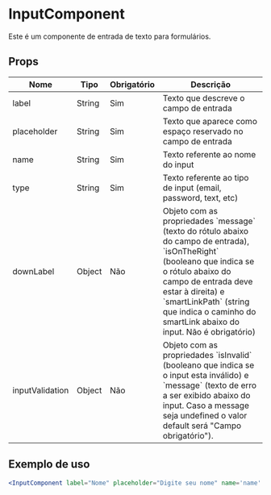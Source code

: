 
<Meta title="General/InputComponent/docs" component={InputComponent} />

# InputComponent

Este é um componente de entrada de texto para formulários.

## Props
<table style={{ width: '100%' }}>
  <thead>
    <tr>
      <th style={{ width: '20%' }}>Nome</th>
      <th style={{ width: '20%' }}>Tipo</th>
      <th style={{ width: '20%' }}>Obrigatório</th>
      <th style={{ width: '40%' }}>Descrição</th>
    </tr>
  </thead>
  <tbody>
    <tr>
      <td>label</td>
      <td>String</td>
      <td>Sim</td>
      <td>Texto que descreve o campo de entrada</td>
    </tr>
    <tr>
      <td>placeholder</td>
      <td>String</td>
      <td>Sim</td>
      <td>Texto que aparece como espaço reservado no campo de entrada</td>
    </tr>
    <tr>
      <td>name</td>
      <td>String</td>
      <td>Sim</td>
      <td>Texto referente ao nome do input</td>
    </tr>
    <tr>
      <td>type</td>
      <td>String</td>
      <td>Sim</td>
      <td>Texto referente ao tipo de input (email, password, text, etc)</td>
    </tr>
    <tr>
      <td>downLabel</td>
      <td>Object</td>
      <td>Não</td>
      <td>Objeto com as propriedades `message` (texto do rótulo abaixo do campo de entrada), `isOnTheRight` (booleano que indica se o rótulo abaixo do campo de entrada deve estar à direita) e `smartLinkPath` (string que indica o caminho do smartLink abaixo do input. Não é obrigatório)</td>
    </tr>
    <tr>
      <td>inputValidation</td>
      <td>Object</td>
      <td>Não</td>
      <td>Objeto com as propriedades `isInvalid` (booleano que indica se o input esta inválido) e `message` (texto de erro a ser exibido abaixo do input. Caso a message seja undefined o valor default será "Campo obrigatório").</td>
    </tr>
  </tbody>
</table>

## Exemplo de uso

```jsx
<InputComponent label="Nome" placeholder="Digite seu nome" name='name' type='text' downLabel='Seu nome'/>